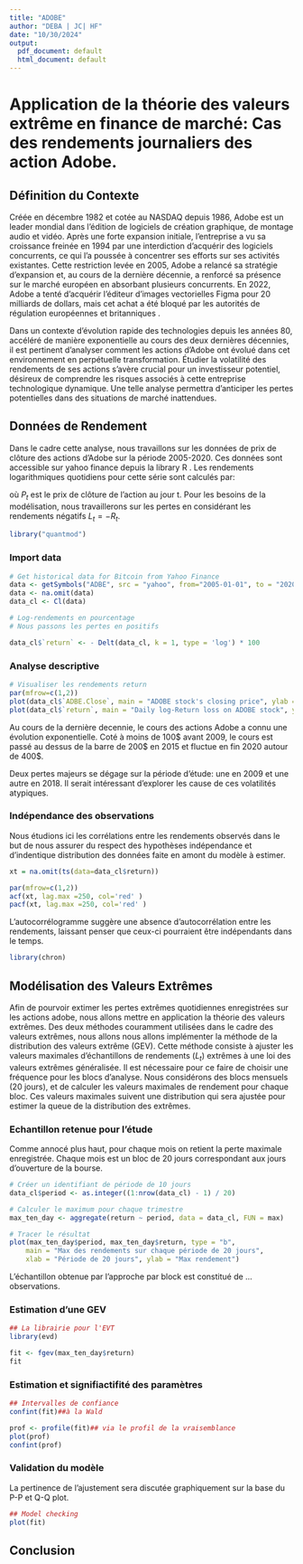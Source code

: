 ---
title: "ADOBE"
author: "DEBA | JC| HF"
date: "10/30/2024"
output:
  pdf_document: default
  html_document: default
---


# Application de la théorie des valeurs extrême en finance de marché: Cas des rendements journaliers des action Adobe.

## Définition du Contexte
Créée en décembre 1982 et cotée au NASDAQ depuis 1986, Adobe est un leader mondial dans l'édition de logiciels de création graphique, de montage audio et vidéo. Après une forte expansion initiale, l’entreprise a vu sa croissance freinée en 1994 par une interdiction d'acquérir des logiciels concurrents, ce qui l’a poussée à concentrer ses efforts sur ses activités existantes. Cette restriction levée en 2005, Adobe a relancé sa stratégie d'expansion et, au cours de la dernière décennie, a renforcé sa présence sur le marché européen en absorbant plusieurs concurrents. En 2022, Adobe a tenté d'acquérir l'éditeur d'images vectorielles Figma pour 20 milliards de dollars, mais cet achat a été bloqué par les autorités de régulation européennes et britanniques \cite{Achat}.

Dans un contexte d’évolution rapide des technologies depuis les années 80, accéléré de manière exponentielle au cours des deux dernières décennies, il est pertinent d’analyser comment les actions d'Adobe ont évolué dans cet environnement en perpétuelle transformation. Étudier la volatilité des rendements de ses actions s'avère crucial pour un investisseur potentiel, désireux de comprendre les risques associés à cette entreprise technologique dynamique. Une telle analyse permettra d'anticiper les pertes potentielles dans des situations de marché inattendues.

## Données de Rendement

Dans le cadre cette analyse, nous travaillons sur les données de prix de clôture des actions d'Adobe sur la période 2005-2020. Ces données sont accessible sur yahoo finance depuis la library R \textit{quantmod}.
Les rendements logarithmiques quotidiens pour cette série sont calculés par:

 \begin{equation*}
     R_{t}=\ln{\dfrac{P_{t}}{P_{t-1}}}
 \end{equation*}
où $P_{t}$ est le prix de clôture de l’action au jour t.
Pour les besoins de la modélisation, nous travaillerons sur les pertes en considérant les rendements négatifs $L_t = -R_t$.

```{r}
library("quantmod")
```



### Import data

```{r}
# Get historical data for Bitcoin from Yahoo Finance
data <- getSymbols("ADBE", src = "yahoo", from="2005-01-01", to = "2020-12-31", auto.assign = FALSE)
data <- na.omit(data)
data_cl <- Cl(data)

# Log-rendements en pourcentage
# Nous passons les pertes en positifs

data_cl$`return` <- - Delt(data_cl, k = 1, type = 'log') * 100
```

### Analyse descriptive
```{r}
# Visualiser les rendements return
par(mfrow=c(1,2))
plot(data_cl$`ADBE.Close`, main = "ADOBE stock's closing price", ylab = "Closing Price (US dollars)", col = "blue")
plot(data_cl$`return`, main = "Daily log-Return loss on ADOBE stock", ylab = "Daily log-Return (%)", col = "blue")
```
Au cours de la dernière decennie, le cours des actions Adobe a connu une évolution exponentielle. Coté à moins de 100\$ avant 2009, le cours est passé au dessus de la barre de 200\$ en 2015 et fluctue en fin 2020 autour de 400\$.

Deux pertes majeurs se dégage sur la période d'étude: une en 2009 et une autre en 2018. Il serait intéressant d'explorer les cause de ces volatilités atypiques.

### Indépendance des observations
Nous étudions ici les corrélations entre les rendements observés dans le but de nous assurer du respect des hypothèses indépendance et d'indentique distribution des données faite en amont du modèle à estimer.
```{r}
xt = na.omit(ts(data=data_cl$return))

par(mfrow=c(1,2))
acf(xt, lag.max =250, col='red' )
pacf(xt, lag.max =250, col='red' )
```
L'autocorrélogramme suggère une absence d'autocorrélation entre les rendements, laissant penser que ceux-ci pourraient être indépendants dans le temps.


```{r}
library(chron)
```

## Modélisation des Valeurs Extrêmes
Afin de pourvoir extimer les pertes extrêmes quotidiennes enregistrées sur les actions adobe, nous allons mettre en application la théorie des valeurs extrêmes. Des deux méthodes couramment utilisées dans le cadre des valeurs extrêmes, nous allons nous allons implémenter la méthode de la distribution des valeurs extrême (GEV). 
Cette méthode consiste à ajuster les valeurs maximales d’échantillons de rendements ($L_t$) extrêmes à une loi des valeurs extrêmes généralisée. Il est nécessaire pour ce faire de choisir une fréquence pour les blocs d’analyse. Nous considérons des blocs mensuels (20 jours), et de calculer les valeurs maximales de rendement pour chaque bloc. Ces valeurs maximales suivent une distribution qui sera ajustée pour estimer la queue de la distribution des extrêmes.

### Echantillon retenue pour l'étude
Comme annocé plus haut, pour chaque mois on retient la perte maximale enregistrée. Chaque mois est un bloc de 20 jours correspondant aux jours d'ouverture de la bourse. 


```{r}
# Créer un identifiant de période de 10 jours
data_cl$period <- as.integer((1:nrow(data_cl) - 1) / 20)

# Calculer le maximum pour chaque trimestre
max_ten_day <- aggregate(return ~ period, data = data_cl, FUN = max)

# Tracer le résultat
plot(max_ten_day$period, max_ten_day$return, type = "b",
    main = "Max des rendements sur chaque période de 20 jours",
    xlab = "Période de 20 jours", ylab = "Max rendement")
```
L'échantillon obtenue par l'approche par block est constitué de ... observations.


### Estimation d'une GEV
```{r}
## La librairie pour l'EVT
library(evd)
```


```{r}
fit <- fgev(max_ten_day$return)
fit
```
### Estimation et signifiactifité des paramètres
```{r}
## Intervalles de confiance
confint(fit)##à la Wald

prof <- profile(fit)## via le profil de la vraisemblance
plot(prof)
confint(prof)
```


### Validation du modèle
La pertinence de l'ajustement sera discutée graphiquement sur la base du P-P et Q-Q plot.
```{r}
## Model checking
plot(fit)
```


## Conclusion

